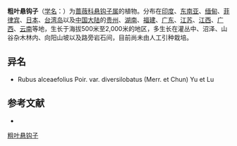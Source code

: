 {{Speciesbox
| name = 粗叶悬钩子
| status = 
| status_system = 
| image =
| genus = Rubus
| species = alceaefolius
| authority = Poir.
| subdivision_ranks =[[变种|变种]]
| subdivision =
* 粗叶悬钩子 ''R. a.'' var. ''alceaefolius''
* [[深裂粗叶悬钩|深裂粗叶悬钩]] ''R. a.'' var. ''diversilobatus''
}}

'''粗叶悬钩子'''（[[学名|学名]]：{{lang|la|''Rubus alceaefolius''}}）为[[蔷薇科|蔷薇科]][[悬钩子属|悬钩子属]]的植物。分布在[[印度|印度]]、[[东南亚|东南亚]]、[[缅甸|缅甸]]、[[菲律宾|菲律宾]]、[[日本|日本]]、[[台湾岛|台湾岛]]以及[[中国大陆|中国大陆]]的[[贵州|贵州]]、[[湖南|湖南]]、[[福建|福建]]、[[广东|广东]]、[[江苏|江苏]]、[[江西|江西]]、[[广西|广西]]、[[云南|云南]]等地，生长于海拔500米至2,000米的地区，多生长在灌丛中、沼泽、山谷杂木林内、向阳山坡以及路旁岩石间，目前尚未由人工引种栽培。

== 异名 ==
* Rubus alceaefolius Poir. var. diversilobatus  (Merr. et Chun) Yu et Lu

== 参考文献 ==
<div class="references-small">
* {{cite web| url =http://www.bioinfo.cn/db05/KmzwSpecies.php?action=view&id=19289| title =粗叶悬钩子（原变种）| work =《中国高等植物数据库全库》| publisher =中国科学院微生物研究所| author =昆明植物研究所| accessdate =2009-02-25| deadurl =yes| archiveurl =https://web.archive.org/web/20160305081043/http://www.bioinfo.cn/db05/KmzwSpecies.php?action=view&id=19289| archivedate =2016-03-05}}
</div>

[[Category:悬钩子属|粗叶悬钩子]]


{{植物小作品}}